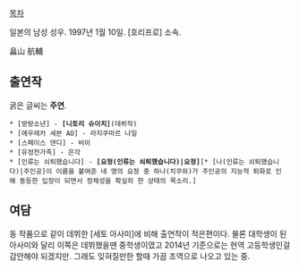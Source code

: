 [[목차]]

일본의 남성 성우. 1997년 1월 10일. [호리프로] 소속.

畠山 航輔

== 출연작 ==

굵은 글씨는 '''주연'''.

 * [방랑소년] - '''[니토리 슈이치]'''(데뷔작)
 * [에우레카 세븐 AO] - 라지쿠마르 나일
 * [스페이스 댄디] - 비이
 * [유정천가족] - 은각
 * [인류는 쇠퇴했습니다] - '''[요정(인류는 쇠퇴했습니다)|요정]'''[* [나(인류는 쇠퇴했습니다)|주인공]이 이름을 붙여준 네 명의 요정 중 하나(치쿠와)가 주인공의 지능적 퇴화로 인해 동등한 입장이 되면서 정체성을 확실히 한 상태의 목소리.]

== 여담 ==

동 작품으로 같이 데뷔한 [세토 아사미]에 비해 출연작이 적은편이다. 물론 대학생이 된 아사미와 달리 이쪽은 데뷔했을땐 중학생이였고 2014년 기준으로는 현역 고등학생인걸 감안해야 되겠지만. 그래도 잊혀질만한 할때 가끔 조역으로 나오고 있는 중.
